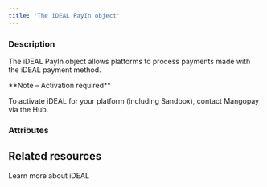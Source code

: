 ```yaml
---
title: 'The iDEAL PayIn object'
---
```


  
### Description
The iDEAL PayIn object allows platforms to process payments made with the iDEAL payment method.  

<Note>  
**Note – Activation required** 
  
To activate iDEAL for your platform (including Sandbox), contact Mangopay via the Hub.  
</Note>  

### Attributes  

<Id />  

<Tag />  

<CreationDate />  

<AuthorId1 />  

<DebitedFunds2 />  

<CreditedFunds2 />  

<Fees1 />  

<Status1 />  

<ResultCode />  

<ResultMessage />  

<ExecutionDate />  

<Type />  

<Nature />  

<CreditedWalletId1 />  

<CreditedUserId />  

<PaymentType2 />  

<ExecutionType />  

<ReturnURL1 />  

<RedirectURL />  

<StatementDescriptor />  

<Bic1 />  

<BankName1 />  

<ProfilingAttemptReference />

## Related resources

<Card title="Guide" href="/guides/payment-methods/ideal">Learn more about iDEAL</Card>